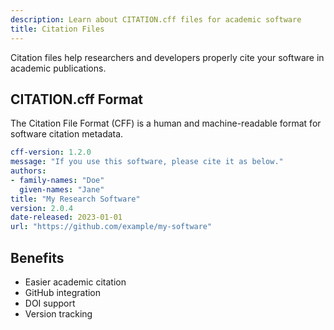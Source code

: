 ```yaml
---
description: Learn about CITATION.cff files for academic software
title: Citation Files
---
```


Citation files help researchers and developers properly cite your software in academic publications.

## CITATION.cff Format

The Citation File Format (CFF) is a human and machine-readable format for software citation metadata.

```yaml
cff-version: 1.2.0
message: "If you use this software, please cite it as below."
authors:
- family-names: "Doe"
  given-names: "Jane"
title: "My Research Software"
version: 2.0.4
date-released: 2023-01-01
url: "https://github.com/example/my-software"
```

## Benefits

- Easier academic citation
- GitHub integration
- DOI support
- Version tracking
